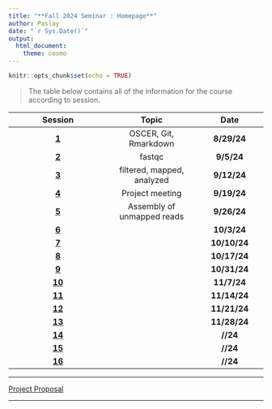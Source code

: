 ```yaml
---
title: "**Fall 2024 Seminar : Homepage**"
author: Paslay
date: "`r Sys.Date()`"
output:
  html_document:
    theme: cosmo
---
```


```r
knitr::opts_chunk$set(echo = TRUE)
```


> The table below contains all of the information for the course according to session.


|Session|Topic|Date|
|:--------:|:-------:|:-----:|
|**[1](session_1/session_1.html)**|OSCER, Git, Rmarkdown|**8/29/24**|
|**[2](session_2/session_2.html)**|fastqc|**9/5/24**|
|**[3](session_3/session_3.html)**|filtered, mapped, analyzed|**9/12/24**|
|**[4](session_4/)**|Project meeting|**9/19/24**|
|**[5](session_5/session_5.html)**|Assembly of unmapped reads|**9/26/24**|
|**[6](session_6/session_6.html)**||**10/3/24**|
|**[7](session_7/session_7.html)**||**10/10/24**|
|**[8](session_8/session_8.html)**||**10/17/24**|
|**[9](session_9/session_9.html)**||**10/31/24**|
|**[10](session_10/session_10.html)**||**11/7/24**|
|**[11](session_11/session_11.html)**||**11/14/24**|
|**[12](session_12/session_12.html)**||**11/21/24**|
|**[13](session_13/session_13.html)**||**11/28/24**|
|**[14](session_14/session_14.html)**||**__/__/24**|
|**[15](session_15/session_15.html)**||**__/__/24**|
|**[16](session_16/session_16.html)**||**__/__/24**|


______________________________________________________________________________


[Project Proposal](project/proposal.html)

______________________________________________________________________________


